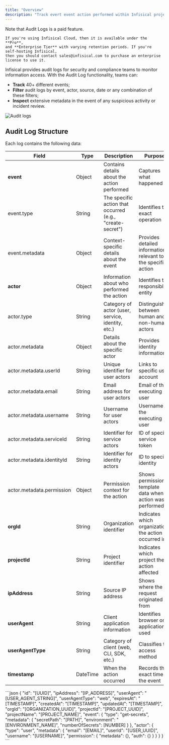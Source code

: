 ```yaml
---
title: "Overview"
description: "Track evert event action performed within Infisical projects."
---
```


<Info>
    Note that Audit Logs is a paid feature.

    If you're using Infisical Cloud, then it is available under the **Pro**,
    and **Enterprise Tier** with varying retention periods. If you're self-hosting Infisical,
    then you should contact sales@infisical.com to purchase an enterprise license to use it.

</Info>

Infisical provides audit logs for security and compliance teams to monitor information access.
With the Audit Log functionality, teams can:

- **Track** 40+ different events;
- **Filter** audit logs by event, actor, source, date or any combination of these filters;
- **Inspect** extensive metadata in the event of any suspicious activity or incident review.

![Audit logs](../../images/platform/audit-logs/audit-logs-table.png)

## Audit Log Structure

Each log contains the following data:

| Field                     | Type     | Description                                               | Purpose                                                       |
| ------------------------- | -------- | --------------------------------------------------------- | ------------------------------------------------------------- |
| **event**                 | Object   | Contains details about the action performed               | Captures what happened                                        |
| event.type                | String   | The specific action that occurred (e.g., "create-secret") | Identifies the exact operation                                |
| event.metadata            | Object   | Context-specific details about the event                  | Provides detailed information relevant to the specific action |
| **actor**                 | Object   | Information about who performed the action                | Identifies the responsible entity                             |
| actor.type                | String   | Category of actor (user, service, identity, etc.)         | Distinguishes between human and non-human actors              |
| actor.metadata            | Object   | Details about the specific actor                          | Provides identity information                                 |
| actor.metadata.userId     | String   | Unique identifier for user actors                         | Links to specific user account                                |
| actor.metadata.email      | String   | Email address for user actors                             | Email of the executing user                                   |
| actor.metadata.username   | String   | Username for user actors                                  | Username of the executing user                                |
| actor.metadata.serviceId  | String   | Identifier for service actors                             | ID of specific service token                                  |
| actor.metadata.identityId | String   | Identifier for identity actors                            | ID to specific identity                                       |
| actor.metadata.permission | Object   | Permission context for the action                         | Shows permission template data when action was performed      |
| **orgId**                 | String   | Organization identifier                                   | Indicates which organization the action occurred in           |
| **projectId**             | String   | Project identifier                                        | Indicates which project the action affected                   |
| **ipAddress**             | String   | Source IP address                                         | Shows where the request originated from                       |
| **userAgent**             | String   | Client application information                            | Identifies browser or application used                        |
| **userAgentType**         | String   | Category of client (web, CLI, SDK, etc.)                  | Classifies the access method                                  |
| **timestamp**             | DateTime | When the action occurred                                  | Records the exact time of the event                           |

<Accordion title="Example Payload">
```json
{
   "id": "[UUID]",
   "ipAddress": "[IP_ADDRESS]",
   "userAgent": "[USER_AGENT_STRING]",
   "userAgentType": "web",
   "expiresAt": "[TIMESTAMP]",
   "createdAt": "[TIMESTAMP]",
   "updatedAt": "[TIMESTAMP]",
   "orgId": "[ORGANIZATION_UUID]",
   "projectId": "[PROJECT_UUID]",
   "projectName": "[PROJECT_NAME]",
   "event": {
       "type": "get-secrets",
       "metadata": {
           "secretPath": "[PATH]",
           "environment": "[ENVIRONMENT_NAME]",
           "numberOfSecrets": [NUMBER]
       }
   },
   "actor": {
       "type": "user",
       "metadata": {
           "email": "[EMAIL]",
           "userId": "[USER_UUID]",
           "username": "[USERNAME]",
           "permission": {
               "metadata": {},
               "auth": {}
           }
       }
   }
}
```
</Accordion>
